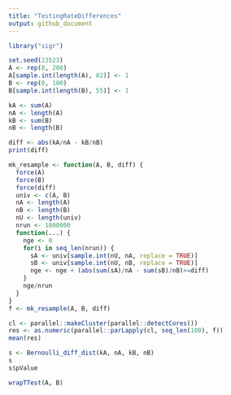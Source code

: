 ```yaml
---
title: "TestingRateDifferences"
output: github_document
---
```


```r
library("sigr")
```


```r

set.seed(23523)
A <- rep(0, 200)
A[sample.int(length(A), 82)] <- 1
B <- rep(0, 100)
B[sample.int(length(B), 55)] <- 1

kA <- sum(A)
nA <- length(A)
kB <- sum(B)
nB <- length(B)

diff <- abs(kA/nA - kB/nB)
print(diff)
```

```r
mk_resample <- function(A, B, diff) {
  force(A)
  force(B)
  force(diff)
  univ <- c(A, B)
  nA <- length(A)
  nB <- length(B)
  nU <- length(univ)
  nrun <- 1000000
  function(...) {
    nge <- 0
    for(i in seq_len(nrun)) {
      sA <- univ[sample.int(nU, nA, replace = TRUE)]
      sB <- univ[sample.int(nU, nB, replace = TRUE)]
      nge <- nge + (abs(sum(sA)/nA - sum(sB)/nB)>=diff)
    }
    nge/nrun
  }
}
f <- mk_resample(A, B, diff)

cl <- parallel::makeCluster(parallel::detectCores())
res <- as.numeric(parallel::parLapply(cl, seq_len(100), f))
mean(res)
```

```r
s <- Bernoulli_diff_dist(kA, nA, kB, nB)
s
s$pValue
```

```r
wrapTTest(A, B)
```


